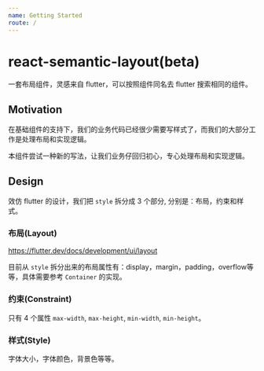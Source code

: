 ```yaml
---
name: Getting Started
route: /
---
```


# react-semantic-layout(beta)

一套布局组件，灵感来自 flutter，可以按照组件同名去 flutter 搜索相同的组件。

## Motivation

在基础组件的支持下，我们的业务代码已经很少需要写样式了，而我们的大部分工作是处理布局和实现逻辑。

本组件尝试一种新的写法，让我们业务仔回归初心，专心处理布局和实现逻辑。

## Design

效仿 flutter 的设计，我们把 `style` 拆分成 3 个部分, 分别是：布局，约束和样式。

### 布局(Layout)

https://flutter.dev/docs/development/ui/layout

目前从 `style` 拆分出来的布局属性有：display，margin，padding，overflow等等，具体需要参考 `Container` 的实现。

### 约束(Constraint)

只有 4 个属性 `max-width`, `max-height`, `min-width`, `min-height`。

### 样式(Style)

字体大小，字体颜色，背景色等等。
